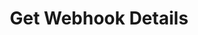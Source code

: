 ---
openapi: get /webhooks/{webhook_id}
title: Get Webhook Details
description: Get detailed information about a specific webhook.
---